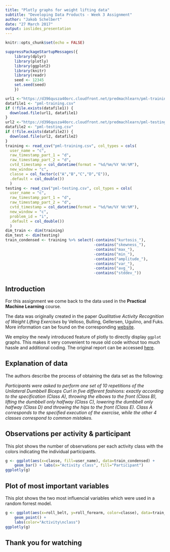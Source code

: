 ```yaml
---
title: "Plotly graphs for weight lifting data"
subtitle: "Developing Data Products - Week 3 Assignment"
author: "Jakob Schelbert"
date: "27 March 2017"
output: ioslides_presentation
---
```


```r
knitr::opts_chunk$set(echo = FALSE)
```

```r
suppressPackageStartupMessages({    
    library(dplyr)
    library(plotly)
    library(ggplot2)
    library(knitr)
    library(readr)
    seed <- 12345
    set.seed(seed)
    })
```

```r
url1 <-"https://d396qusza40orc.cloudfront.net/predmachlearn/pml-training.csv"
datafile1 <- "pml-training.csv"
if (!file.exists(datafile1)) {
  download.file(url1, datafile1)
}
url2 <-"https://d396qusza40orc.cloudfront.net/predmachlearn/pml-testing.csv"
datafile2 <- "pml-testing.csv"
if (!file.exists(datafile2)) {
  download.file(url2, datafile2)
}
training <- read_csv("pml-training.csv", col_types = cols(
  user_name = "c",
  raw_timestamp_part_1 = "d",
  raw_timestamp_part_2 = "d",
  cvtd_timestamp = col_datetime(format = "%d/%m/%Y %H:%M"),
  new_window = "c",
  classe = col_factor(c("A","B","C","D","E")),
  .default = col_double())
  )
testing <- read_csv("pml-testing.csv", col_types = cols(
  user_name = "c",
  raw_timestamp_part_1 = "d",
  raw_timestamp_part_2 = "d",
  cvtd_timestamp = col_datetime(format = "%d/%m/%Y %H:%M"),
  new_window = "c",
  problem_id = "i",
  .default = col_double())
  )
dim_train <- dim(training)
dim_test <- dim(testing)
train_condensed <- training %>% select(-contains("kurtosis_"),
                                       -contains("skewness_"),
                                       -contains("max_"),
                                       -contains("min_"),
                                       -contains("amplitude_"),
                                       -contains("var_"),
                                       -contains("avg_"),
                                       -contains("stddev_"))
```

## Introduction
For this assignment we come back to the data used in the **Practical Machine Learning** course.

The data was originally created in the paper *Qualitative Activity Recognition of Weight Lifting Exercises* by Velloso, Bulling, Gellersen, Ugulino, and Fuks.
More information can be found on the corresponding [website](http://groupware.les.inf.puc-rio.br/har). 

We employ the newly introduced feature of plotly to directly display `ggplot` graphs.
This makes it very convenient to reuse old code without too much hassle and additional coding.
The original report can be accessed [here](https://jschelbert.github.io/pml-project/).

## Explanation of data
The authors describe the process of obtaining the data set as the following:

*Participants were asked to perform one set of 10 repetitions of the Unilateral Dumbbell Biceps Curl in five different fashions:*
*exactly according to the specification (Class A), throwing the elbows to the front (Class B), lifting the dumbbell only halfway (Class C), lowering the dumbbell only halfway (Class D) and throwing the hips to the front (Class E).*
*Class A  corresponds  to  the  specified  execution  of  the  exercise, while  the  other  4  classes  correspond  to  common  mistakes.*

##  Observations per activity & participant
This plot shows the number of observations per each activity class with the colors indicating the individual participants.
```r
g <- ggplot(aes(x=classe, fill=user_name), data=train_condensed) + 
    geom_bar() + labs(x="Activity class", fill="Participant")
ggplotly(g)
```



## Plot of most important variables
This plot shows the two most influencial variables which were used in a random forrest model.
```r
g <- ggplot(aes(x=roll_belt, y=roll_forearm, color=classe), data=train_condensed) + 
    geom_point() + 
    labs(color="Activity\nclass")
ggplotly(g)
```


## Thank you for watching